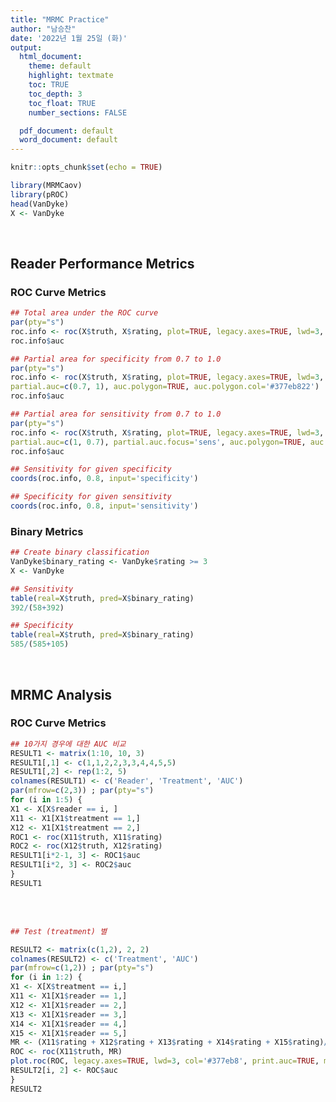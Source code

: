 ```yaml
---
title: "MRMC Practice"
author: "남승찬"
date: '2022년 1월 25일 (화)'
output:
  html_document:
    theme: default
    highlight: textmate
    toc: TRUE
    toc_depth: 3  
    toc_float: TRUE
    number_sections: FALSE

  pdf_document: default
  word_document: default
---
```


```r
knitr::opts_chunk$set(echo = TRUE)
```

```r
library(MRMCaov)
library(pROC)
head(VanDyke)
X <- VanDyke
```

<br>

## Reader Performance Metrics
### ROC Curve Metrics

```r
## Total area under the ROC curve
par(pty="s")
roc.info <- roc(X$truth, X$rating, plot=TRUE, legacy.axes=TRUE, lwd=3, col='#377eb8', print.auc=TRUE)
roc.info$auc

## Partial area for specificity from 0.7 to 1.0
par(pty="s")
roc.info <- roc(X$truth, X$rating, plot=TRUE, legacy.axes=TRUE, lwd=3, col='#377eb8', print.auc=TRUE,
partial.auc=c(0.7, 1), auc.polygon=TRUE, auc.polygon.col='#377eb822')
roc.info$auc

## Partial area for sensitivity from 0.7 to 1.0
par(pty="s")
roc.info <- roc(X$truth, X$rating, plot=TRUE, legacy.axes=TRUE, lwd=3, col='#377eb8', print.auc=TRUE,
partial.auc=c(1, 0.7), partial.auc.focus='sens', auc.polygon=TRUE, auc.polygon.col='#377eb822')
roc.info$auc

## Sensitivity for given specificity
coords(roc.info, 0.8, input='specificity')

## Specificity for given sensitivity
coords(roc.info, 0.8, input='sensitivity')
```

### Binary Metrics
```r
## Create binary classification
VanDyke$binary_rating <- VanDyke$rating >= 3
X <- VanDyke

## Sensitivity
table(real=X$truth, pred=X$binary_rating)
392/(58+392)

## Specificity
table(real=X$truth, pred=X$binary_rating)
585/(585+105)
```

<br>

## MRMC Analysis
### ROC Curve Metrics

```r
## 10가지 경우에 대한 AUC 비교
RESULT1 <- matrix(1:10, 10, 3)
RESULT1[,1] <- c(1,1,2,2,3,3,4,4,5,5)
RESULT1[,2] <- rep(1:2, 5)
colnames(RESULT1) <- c('Reader', 'Treatment', 'AUC')
par(mfrow=c(2,3)) ; par(pty="s")
for (i in 1:5) {
X1 <- X[X$reader == i, ]
X11 <- X1[X1$treatment == 1,]
X12 <- X1[X1$treatment == 2,]
ROC1 <- roc(X11$truth, X11$rating)
ROC2 <- roc(X12$truth, X12$rating)
RESULT1[i*2-1, 3] <- ROC1$auc
RESULT1[i*2, 3] <- ROC2$auc
}
RESULT1
```
<br><br>

```r
## Test (treatment) 별

RESULT2 <- matrix(c(1,2), 2, 2)
colnames(RESULT2) <- c('Treatment', 'AUC')
par(mfrow=c(1,2)) ; par(pty="s")
for (i in 1:2) {
X1 <- X[X$treatment == i,]
X11 <- X1[X1$reader == 1,]
X12 <- X1[X1$reader == 2,]
X13 <- X1[X1$reader == 3,]
X14 <- X1[X1$reader == 4,]
X15 <- X1[X1$reader == 5,]
MR <- (X11$rating + X12$rating + X13$rating + X14$rating + X15$rating)/5
ROC <- roc(X11$truth, MR)
plot.roc(ROC, legacy.axes=TRUE, lwd=3, col='#377eb8', print.auc=TRUE, main=paste('Treatment',i))
RESULT2[i, 2] <- ROC$auc
}
RESULT2
```




